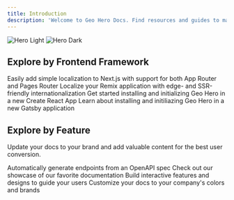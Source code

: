 ```yaml
---
title: Introduction
description: 'Welcome to Geo Hero Docs. Find resources and guides to make internationalization and localization an ease.'
---
```


<img
  className="block dark:hidden"
  src="/images/hero-light.svg"
  alt="Hero Light"
/>
<img
  className="hidden dark:block"
  src="/images/hero-dark.svg"
  alt="Hero Dark"
/>

## Explore by Frontend Framework


<CardGroup cols={2}>
  <Card
    title="Next.js"
    icon="pen-to-square"
    href="https://mintlify.com/docs/quickstart"
  >
    Easily add simple localization to Next.js with support for both App Router and Pages Router
  </Card>
  <Card
    title="Remix"
    icon="image"
    href="https://mintlify.com/docs/development"
  >
    Localize your Remix application with edge- and SSR-friendly internationalization
  </Card>
  <Card
    title="React"
    icon="image"
    href="https://mintlify.com/docs/development"
  >
    Get started installing and initializing Geo Hero in a new Create React App
  </Card>
  <Card
    title="Gatsby"
    icon="image"
    href="https://mintlify.com/docs/development"
  >
    Learn about installing and initiliazing Geo Hero in a new Gatsby application
  </Card>
</CardGroup>

## Explore by Feature

Update your docs to your brand and add valuable content for the best user conversion.

<CardGroup cols={2}>
  <Card
    title="Pre-built components"
    icon="code"
    href="https://mintlify.com/docs/api-playground/openapi"
  >
    Automatically generate endpoints from an OpenAPI spec
  </Card>
  <Card
    title="AI translations"
    icon="stars"
    href="https://mintlify.com/showcase"
  >
    Check out our showcase of our favorite documentation
  </Card>
  <Card
    title="Integrations"
    icon="screwdriver-wrench"
    href="https://mintlify.com/docs/components/accordion"
  >
    Build interactive features and designs to guide your users
  </Card>
  <Card
    title="Customization"
    icon="palette"
    href="https://mintlify.com/docs/settings/global"
  >
    Customize your docs to your company's colors and brands
  </Card>
</CardGroup>
